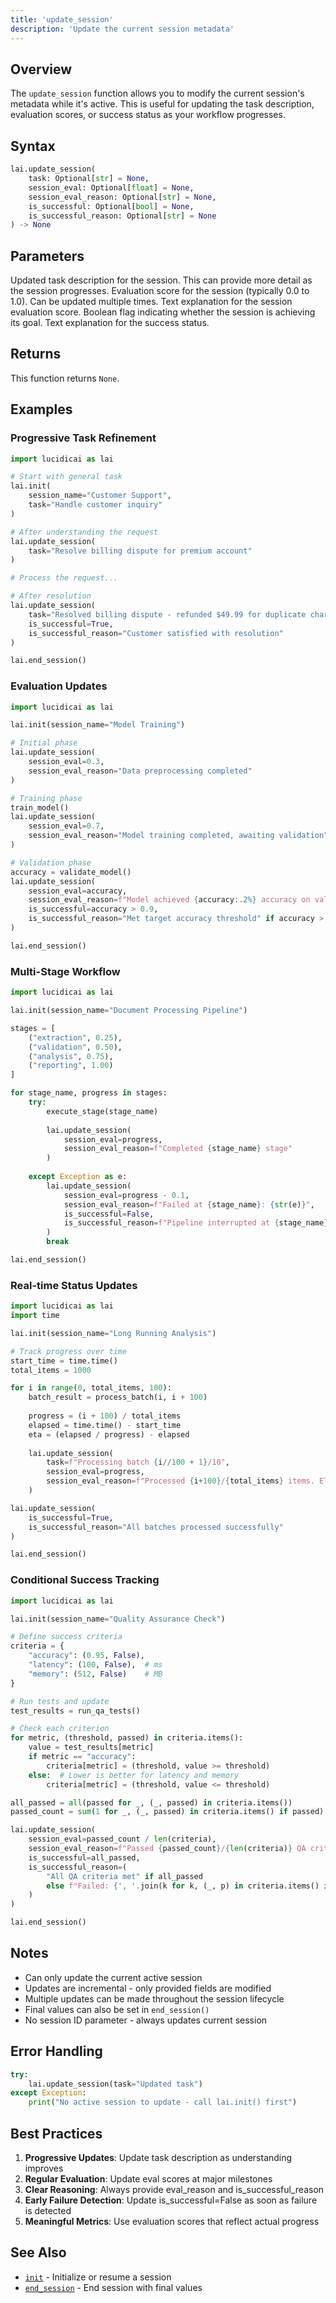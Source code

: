 ```yaml
---
title: 'update_session'
description: 'Update the current session metadata'
---
```


## Overview

The `update_session` function allows you to modify the current session's metadata while it's active. This is useful for updating the task description, evaluation scores, or success status as your workflow progresses.

## Syntax

```python
lai.update_session(
    task: Optional[str] = None,
    session_eval: Optional[float] = None,
    session_eval_reason: Optional[str] = None,
    is_successful: Optional[bool] = None,
    is_successful_reason: Optional[str] = None
) -> None
```

## Parameters

<ParamField path="task" type="string" optional>
  Updated task description for the session. This can provide more detail as the session progresses.
</ParamField>

<ParamField path="session_eval" type="float" optional>
  Evaluation score for the session (typically 0.0 to 1.0). Can be updated multiple times.
</ParamField>

<ParamField path="session_eval_reason" type="string" optional>
  Text explanation for the session evaluation score.
</ParamField>

<ParamField path="is_successful" type="boolean" optional>
  Boolean flag indicating whether the session is achieving its goal.
</ParamField>

<ParamField path="is_successful_reason" type="string" optional>
  Text explanation for the success status.
</ParamField>

## Returns

This function returns `None`.

## Examples

### Progressive Task Refinement

```python
import lucidicai as lai

# Start with general task
lai.init(
    session_name="Customer Support",
    task="Handle customer inquiry"
)

# After understanding the request
lai.update_session(
    task="Resolve billing dispute for premium account"
)

# Process the request...

# After resolution
lai.update_session(
    task="Resolved billing dispute - refunded $49.99 for duplicate charge",
    is_successful=True,
    is_successful_reason="Customer satisfied with resolution"
)

lai.end_session()
```

### Evaluation Updates

```python
import lucidicai as lai

lai.init(session_name="Model Training")

# Initial phase
lai.update_session(
    session_eval=0.3,
    session_eval_reason="Data preprocessing completed"
)

# Training phase
train_model()
lai.update_session(
    session_eval=0.7,
    session_eval_reason="Model training completed, awaiting validation"
)

# Validation phase
accuracy = validate_model()
lai.update_session(
    session_eval=accuracy,
    session_eval_reason=f"Model achieved {accuracy:.2%} accuracy on validation set",
    is_successful=accuracy > 0.9,
    is_successful_reason="Met target accuracy threshold" if accuracy > 0.9 else "Below target accuracy"
)

lai.end_session()
```

### Multi-Stage Workflow

```python
import lucidicai as lai

lai.init(session_name="Document Processing Pipeline")

stages = [
    ("extraction", 0.25),
    ("validation", 0.50),
    ("analysis", 0.75),
    ("reporting", 1.00)
]

for stage_name, progress in stages:
    try:
        execute_stage(stage_name)
        
        lai.update_session(
            session_eval=progress,
            session_eval_reason=f"Completed {stage_name} stage"
        )
        
    except Exception as e:
        lai.update_session(
            session_eval=progress - 0.1,
            session_eval_reason=f"Failed at {stage_name}: {str(e)}",
            is_successful=False,
            is_successful_reason=f"Pipeline interrupted at {stage_name}"
        )
        break

lai.end_session()
```

### Real-time Status Updates

```python
import lucidicai as lai
import time

lai.init(session_name="Long Running Analysis")

# Track progress over time
start_time = time.time()
total_items = 1000

for i in range(0, total_items, 100):
    batch_result = process_batch(i, i + 100)
    
    progress = (i + 100) / total_items
    elapsed = time.time() - start_time
    eta = (elapsed / progress) - elapsed
    
    lai.update_session(
        task=f"Processing batch {i//100 + 1}/10",
        session_eval=progress,
        session_eval_reason=f"Processed {i+100}/{total_items} items. ETA: {eta:.0f}s"
    )

lai.update_session(
    is_successful=True,
    is_successful_reason="All batches processed successfully"
)

lai.end_session()
```

### Conditional Success Tracking

```python
import lucidicai as lai

lai.init(session_name="Quality Assurance Check")

# Define success criteria
criteria = {
    "accuracy": (0.95, False),
    "latency": (100, False),  # ms
    "memory": (512, False)    # MB
}

# Run tests and update
test_results = run_qa_tests()

# Check each criterion
for metric, (threshold, passed) in criteria.items():
    value = test_results[metric]
    if metric == "accuracy":
        criteria[metric] = (threshold, value >= threshold)
    else:  # Lower is better for latency and memory
        criteria[metric] = (threshold, value <= threshold)

all_passed = all(passed for _, (_, passed) in criteria.items())
passed_count = sum(1 for _, (_, passed) in criteria.items() if passed)

lai.update_session(
    session_eval=passed_count / len(criteria),
    session_eval_reason=f"Passed {passed_count}/{len(criteria)} QA criteria",
    is_successful=all_passed,
    is_successful_reason=(
        "All QA criteria met" if all_passed 
        else f"Failed: {', '.join(k for k, (_, p) in criteria.items() if not p)}"
    )
)

lai.end_session()
```

## Notes

- Can only update the current active session
- Updates are incremental - only provided fields are modified
- Multiple updates can be made throughout the session lifecycle
- Final values can also be set in `end_session()`
- No session ID parameter - always updates current session

## Error Handling

```python
try:
    lai.update_session(task="Updated task")
except Exception:
    print("No active session to update - call lai.init() first")
```

## Best Practices

1. **Progressive Updates**: Update task description as understanding improves
2. **Regular Evaluation**: Update eval scores at major milestones
3. **Clear Reasoning**: Always provide eval_reason and is_successful_reason
4. **Early Failure Detection**: Update is_successful=False as soon as failure is detected
5. **Meaningful Metrics**: Use evaluation scores that reflect actual progress

## See Also

- [`init`](/python-sdk/init) - Initialize or resume a session
- [`end_session`](/python-sdk/end_session) - End session with final values